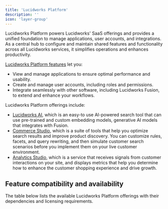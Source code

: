 ```yaml
---
title: 'Lucidworks Platform'
description: ''
icon: 'layer-group'
---
```

Lucidworks Platform powers Lucidworks' SaaS offerings and provides a unified foundation to manage applications, user accounts, and integrations. As a central hub to configure and maintain shared features and functionality across all Lucidworks services, it simplifies operations and enhances productivity.

[Lucidworks Platform features](/lw-platform/platform/rcwjfo/platform-features) let you:  

* View and manage applications to ensure optimal performance and usability.  
* Create and manage user accounts, including roles and permissions.  
* Integrate seamlessly with other software, including Lucidworks Fusion, to extend and enhance your workflows.  

Lucidworks Platform offerings include:

* [Lucidworks AI](/lw-platform/ai/lukosg/lucidworks-ai), which is an easy-to use AI-powered search tool that can use pre-trained and custom embedding models, generative AI models that integrates with Fusion.  
* [Commerce Studio](/lw-platform/cs/nd39eb/commerce-studio), which is a suite of tools that help you optimize search results and improve product discovery. You can customize rules, facets, and query rewriting, and then simulate customer search scenarios before you implement them on your live customer environment.
* [Analytics Studio](/lw-platform/analytics/10aut8/analytics-studio), which is a service that receives signals from customer interactions on your site, and displays metrics that help you determine how to enhance the customer shopping experience and drive growth.

## Feature compatibility and availability

The table below lists the available Lucidworks Platform offerings with their dependencies and licensing requirements.